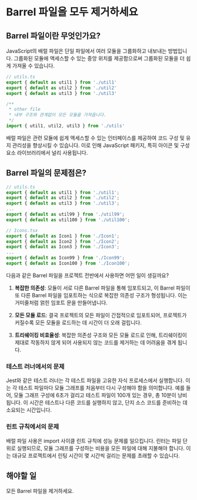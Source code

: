# Barrel 파일을 모두 제거하세요

## Barrel 파일이란 무엇인가요?

JavaScript의 배럴 파일은 단일 파일에서 여러 모듈을 그룹화하고 내보내는 방법입니다. 그룹화된 모듈에 액세스할 수 있는 중앙 위치를 제공함으로써 그룹화된 모듈을 더 쉽게 가져올 수 있습니다.

```typescript
// utils.ts
export { default as util1 } from './util1'
export { default as util2 } from './util2'
export { default as util3 } from './util3'

/**
 * other file
 * 내부 구조와 관계없이 모든 모듈을 가져옵니다.
 */
import { util1, util2, util3 } from './utils'
```

배럴 파일은 관련 모듈에 쉽게 액세스할 수 있는 인터페이스를 제공하여 코드 구성 및 유지 관리성을 향상시킬 수 있습니다. 이로 인해 JavaScript 패키지, 특히 아이콘 및 구성 요소 라이브러리에서 널리 사용됩니다.

## Barrel 파일의 문제점은?

```typescript
// utils.ts
export { default as util1 } from './util1';
export { default as util2 } from './util2';
export { default as util3 } from './util3';
...
export { default as util99 } from './util99';
export { default as util100 } from './util100';

// Icons.tsx
export { default as Icon1 } from './Icon1';
export { default as Icon2 } from './Icon2';
export { default as Icon3 } from './Icon3';
...
export { default as Icon99 } from './Icon99';
export { default as Icon100 } from './Icon100';
```

다음과 같은 Barrel 파일을 프로젝트 전반에서 사용하면 어떤 일이 생길까요?

1. **복잡한 의존성**: 모듈이 서로 다른 Barrel 파일을 통해 임포트되고, 이 Barrel 파일이 또 다른 Barrel 파일을 임포트하는 식으로 복잡한 의존성 구조가 형성됩니다. 이는 거미줄처럼 얽힌 임포트 문을 만들어냅니다.

2. **모든 모듈 로드**: 결국 프로젝트의 모든 파일이 간접적으로 임포트되어, 프로젝트가 커질수록 모든 모듈을 로드하는 데 시간이 더 오래 걸립니다.

3. **트리쉐이킹 비효율성**: 복잡한 의존성 구조와 모든 모듈 로드로 인해, 트리쉐이킹이 제대로 작동하지 않게 되어 사용되지 않는 코드를 제거하는 데 어려움을 겪게 됩니다.

### 테스트 러너에서의 문제

Jest와 같은 테스트 러너는 각 테스트 파일을 고유한 자식 프로세스에서 실행합니다. 이는 각 테스트 파일마다 모듈 그래프를 처음부터 다시 구성해야 함을 의미합니다. 예를 들어, 모듈 그래프 구성에 6초가 걸리고 테스트 파일이 100개 있는 경우, 총 10분이 낭비됩니다. 이 시간은 테스트나 다른 코드를 실행하지 않고, 단지 소스 코드를 준비하는 데 소요되는 시간입니다.

### 린트 규칙에서의 문제

배럴 파일 사용은 import 사이클 린트 규칙에 성능 문제를 일으킵니다. 린터는 파일 단위로 실행되므로, 모듈 그래프를 구성하는 비용을 모든 파일에 대해 지불해야 합니다. 이는 대규모 프로젝트에서 린팅 시간이 몇 시간씩 걸리는 문제를 초래할 수 있습니다.

## 해야할 일

모든 Barrel 파일을 제거하세요.
